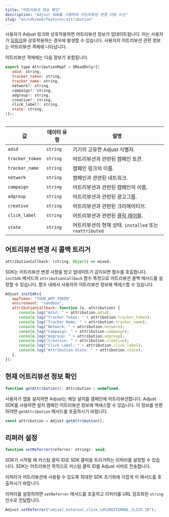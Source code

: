 ```yaml
---
title: "어트리뷰션 정보 확인"
description: "Adjust SDK를 사용하여 어트리뷰션 변경 사항 수신"
slug: "en/sdk/web/features/attribution"
---
```

사용자가 Adjust 링크와 상호작용하면 어트리뷰션 정보가 업데이트됩니다. 이는 사용자가 [딥링크](https://help.adjust.com/en/article/deep-links)와 상호작용하는 경우에 발생할 수 있습니다. 사용자의 어트리뷰션 관련 정보는 어트리뷰션 객체에 나타납니다.

어트리뷰션 객체에는 다음 정보가 포함됩니다.

```js
export type AttributionMapT = $ReadOnly<{|
   adid: string,
   tracker_token: string,
   tracker_name: string,
   network?: string,
   campaign?: string,
   adgroup?: string,
   creative?: string,
   click_label?: string,
   state: string,
|}>;
```

<table> 

|        값        |  데이터 유형  |                                  설명                                   |
|-----------------|----------|-----------------------------------------------------------------------|
| `adid`          | `string` | 기기의 고유한 Adjust 식별자.                                                   |
| `tracker_token` | `string` | 어트리뷰션과 관련된 캠페인 토큰.                                                    |
| `tracker_name`  | `string` | 캠페인 링크의 이름.                                                           |
| `network`       | `string` | 캠페인과 관련된 네트워크.                                                        |
| `campaign`      | `string` | 어트리뷰션과 관련된 캠페인의 이름.                                                   |
| `adgroup`       | `string` | 어트리뷰션과 관련된 광고그룹.                                                      |
| `creative`      | `string` | 어트리뷰션과 관련된 크리에이티브.                                                    |
| `click_label`   | `string` | 어트리뷰션과 관련된 [클릭 레이블](https://help.adjust.com/en/article/user-rewards). |
| `state`         | `string` | 어트리뷰션의 현재 상태. `installed` 또는 `reattributed`                           |

</Table> 

어트리뷰션 변경 시 콜백 트리거
-----------------

```js
attributionCallback: (string, Object) => mixed;
```

SDK는 어트리뷰션 변경 사항을 받고 업데이트가 감지되면 함수를 호출합니다. `initSdk` 메서드의 `attributionCallback` 함수 특정으로 어트리뷰션 콜백 메서드를 설정할 수 있습니다. 함수 내에서 사용자의 어트리뷰션 정보에 액세스할 수 있습니다.

```js
Adjust.initSdk({
   appToken: "YOUR_APP_TOKEN",
   environment: "sandbox",
   attributionCallback: function (e, attribution) {
      console.log("Adid: " + attribution.adid);
      console.log("Tracker Token: " + attribution.tracker_token);
      console.log("Tracker Name: " + attribution.tracker_name);
      console.log("Network: " + attribution.network);
      console.log("Campaign: " + attribution.campaign);
      console.log("Adgroup: " + attribution.adgroup);
      console.log("Creative: " + attribution.creative);
      console.log("Click Label: " + attribution.click_label);
      console.log("Attribution State: " + attribution.state);
   },
});
```

현재 어트리뷰션 정보 확인
--------------

```js
function getAttribution(): Attribution | undefined;
```

사용자가 앱을 설치하면 Adjust는 해당 설치를 캠페인에 어트리뷰션합니다. Adjust SDK를 사용하면 설치 캠페인 어트리뷰션 정보에 액세스할 수 있습니다. 이 정보를 반환하려면 `getAttribution` 메서드를 호출하시기 바랍니다.

```js
const attribution = Adjust.getAttribution();
```

리퍼러 설정
------

```js
function setReferrer(referrer: string): void;
```

SDK가 시작될 때 커스텀 클릭 ID로 SDK 클릭을 트리거하는 리퍼러를 설정할 수 있습니다. SDK는 어트리뷰션 목적으로 커스텀 클릭 ID를 Adjust 서버로 전송합니다.
<callout type="important"> 

리퍼러가 어트리뷰션에 사용될 수 있도록 최대한 SDK 초기화에 가깝게 이 메서드를 호출하시기 바랍니다.
</Callout> 

리퍼러를 설정하려면 `setReferrer` 메서드를 호출하고 리퍼러를 URL 암호화된 `string` 인수로 전달합니다.

```js
Adjust.setReferrer("adjust_external_click_id%3DEXTERNAL_CLICK_ID");
```

